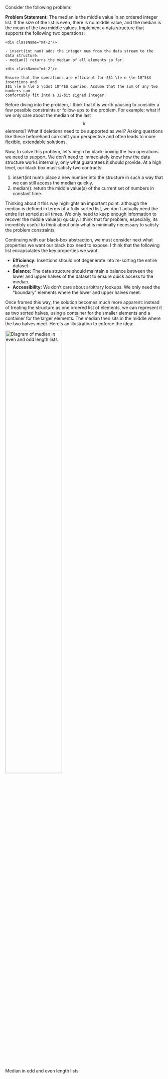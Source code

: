 Consider the following problem:
<aside className="mt-6 rounded-md border-l-4 border-amber-400 bg-amber-50 p-4">
  <div className="mx-2">
    <strong>Problem Statement:</strong> The median is the middle value in an
    ordered integer list. If the size of the list is even, there is no middle
    value, and the median is the mean of the two middle values. Implement a
    data structure that supports the following two operations:

    <div className="mt-2"/>

    - insert(int num) adds the integer num from the data stream to the data structure.
    - median() returns the median of all elements so far.

    <div className="mt-2"/>

    Ensure that the operations are efficient for $$1 \le n \le 10^5$$ insertions and
    $$1 \le m \le 5 \cdot 10^4$$ queries. Assume that the sum of any two numbers can
    comfortably fit into a 32-bit signed integer.
  </div>
</aside>

<div className="mt-4"/>

Before diving into the problem, I think that it is worth pausing to consider a few possible
constraints or follow-ups to the problem. For example: what if we only care about the
median of the last $$k$$ elements? What if deletions need to be supported as well?
Asking questions like these beforehand can shift your perspective and often leads to
more flexible, extendable solutions.

<div className="h-5"/>

Now, to solve this problem, let's begin by black-boxing the two operations we need to
support. We don’t need to immediately know how the data structure works internally,
only what guarantees it should provide. At a high level, our black box must satisfy
two contracts:

<div className="mt-4"/>

1. insert(int num): place a new number into the structure in such a way that we can
still access the median quickly.
2. median(): return the middle value(s) of the current set of numbers in constant time.

<div className="mt-4"/>

Thinking about it this way highlights an important point: although the median is defined
in terms of a fully sorted list, we don’t actually need the entire list sorted at all
times. We only need to keep enough information to recover the middle value(s) quickly.
I think that for problem, especially, its incredibly useful to think about only what
is minimally necessary to satisfy the problem constraints.

<div className="h-5"/>

Continuing with our black-box abstraction, we must consider next what properties we
want our black box need to expose. I think that the following list encapsulates
the key properties we want:

<div className="mt-4"/>

- <b>Efficiency:</b> Insertions should not degenerate into re-sorting the entire dataset.
- <b>Balance:</b> The data structure should maintain a balance between the lower and upper
halves of the dataset to ensure quick access to the median.
- <b>Accessibility:</b> We don’t care about arbitrary lookups. We only need the “boundary”
elements where the lower and upper halves meet.

<div className="mt-4"/>

Once framed this way, the solution becomes much more apparent: instead of treating the
structure as one ordered list of elements, we can represent it as two sorted halves,
using a container for the smaller elements and a container for the larger elements.
The median then sits in the middle where the two halves meet. Here's an illustration
to enforce the idea:

<div className="flex justify-center mt-6">
  <img
    src="/median.png"
    alt="Diagram of median in even and odd length lists"
    width="60%"
  />
</div>
<figcaption className="prose mx-auto mt-3 text-center text-sm text-gray-600 mb-6">
  Median in odd and even length lists
</figcaption>